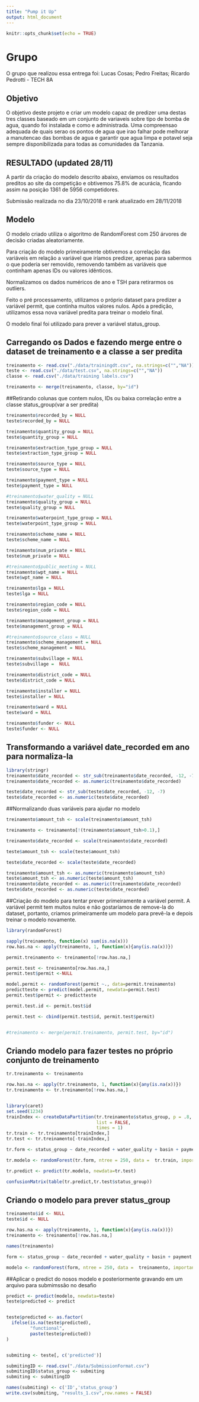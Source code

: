 ```yaml
---
title: "Pump it Up"
output: html_document
---
```


```r
knitr::opts_chunk$set(echo = TRUE)
```

# Grupo

O grupo que realizou essa entrega foi:
Lucas Cosas; Pedro Freitas; Ricardo Pedrotti - TECH 8A

## Objetivo

O objetivo deste projeto e criar um modelo capaz de predizer uma destas tres classes baseado em um conjunto de variaveis sobre tipo de bomba de agua, quando foi instalada e como e administrada. Uma compreensao adequada de quais serao os pontos de agua que irao falhar pode melhorar a manutencao das bombas de agua e garantir que agua limpa e potavel seja sempre disponibilizada para todas as comunidades da Tanzania.

## RESULTADO (updated 28/11)

A partir da criação do modelo descrito abaixo, enviamos os resultados preditos ao site da competição e obtivemos 75.8% de acurácia, ficando assim na posição 1361 de 5956 competidores.

Submissão realizada no dia 23/10/2018 e rank atualizado em 28/11/2018

## Modelo

O modelo criado utiliza o algoritmo de RandomForest com 250 árvores de decisão criadas aleatoriamente.

Para criação do modelo primeiramente obtivemos a correlação das variáveis em relação a variável que iríamos predizer, apenas para sabermos o que poderia ser removido, removendo também as variáveis que continham apenas IDs ou valores idênticos.

Normalizamos os dados numéricos de ano e TSH para retirarmos os outliers.

Feito o pré processamento, utilizamos o próprio dataset para predizer a variável permit, que continha muitos valores nulos. Após a predição, utilizamos essa nova variável predita para treinar o modelo final.

O modelo final foi utilizado para prever a variável status_group.

## Carregando os Dados e fazendo merge entre o dataset de treinamento e a classe a ser predita
```r
treinamento <- read.csv("./data/trainingdt.csv", na.strings=c("","NA"))
teste <- read.csv("./data/test.csv", na.strings=c("","NA"))
classe <- read.csv("./data/training labels.csv")

treinamento <- merge(treinamento, classe, by="id")

```

##Retirando colunas que contem nulos, IDs ou baixa correlação entre a classe status_group(var a ser predita)
```r


treinamento$recorded_by = NULL
teste$recorded_by = NULL

treinamento$quantity_group = NULL
teste$quantity_group = NULL

treinamento$extraction_type_group = NULL
teste$extraction_type_group = NULL

treinamento$source_type = NULL
teste$source_type = NULL

treinamento$payment_type = NULL
teste$payment_type = NULL

#treinamento$water_quality = NULL
treinamento$quality_group = NULL
teste$quality_group = NULL

treinamento$waterpoint_type_group = NULL
teste$waterpoint_type_group = NULL

treinamento$scheme_name = NULL
teste$scheme_name = NULL

treinamento$num_private = NULL
teste$num_private = NULL

#treinamento$public_meeting = NULL
treinamento$wpt_name = NULL
teste$wpt_name = NULL

treinamento$lga = NULL
teste$lga = NULL

treinamento$region_code = NULL
teste$region_code = NULL

treinamento$management_group = NULL
teste$management_group = NULL

#treinamento$source_class = NULL
treinamento$scheme_management = NULL
teste$scheme_management = NULL

treinamento$subvillage = NULL
teste$subvillage =  NULL

treinamento$district_code = NULL
teste$district_code = NULL

treinamento$installer = NULL
teste$installer = NULL

treinamento$ward = NULL
teste$ward = NULL

treinamento$funder <- NULL
teste$funder <- NULL

```

## Transformando a variável date_recorded em ano para normaliza-la
```r
library(stringr)
treinamento$date_recorded <- str_sub(treinamento$date_recorded, -12, -7)
treinamento$date_recorded <- as.numeric(treinamento$date_recorded)

teste$date_recorded <- str_sub(teste$date_recorded, -12, -7)
teste$date_recorded <- as.numeric(teste$date_recorded)

```

##Normalizando duas variáveis para ajudar no modelo
```r
treinamento$amount_tsh <- scale(treinamento$amount_tsh)

treinamento <- treinamento[!(treinamento$amount_tsh>0.1),]

treinamento$date_recorded <- scale(treinamento$date_recorded)

teste$amount_tsh <- scale(teste$amount_tsh)

teste$date_recorded <- scale(teste$date_recorded)

treinamento$amount_tsh <- as.numeric(treinamento$amount_tsh)
teste$amount_tsh <- as.numeric(teste$amount_tsh)
treinamento$date_recorded <- as.numeric(treinamento$date_recorded)
teste$date_recorded <- as.numeric(teste$date_recorded)

```

##Criação do modelo para tentar prever primeiramente a variável permit. A variável permit tem muitos nulos e não gostaríamos de remove-la do dataset, portanto, criamos primeiramente um modelo para prevê-la e depois treinar o modelo novamente.
```r
library(randomForest)

sapply(treinamento, function(x) sum(is.na(x)))
row.has.na <- apply(treinamento, 1, function(x){any(is.na(x))})

permit.treinamento <- treinamento[!row.has.na,]

permit.test <- treinamento[row.has.na,]
permit.test$permit <-NULL

model.permit <- randomForest(permit ~., data=permit.treinamento)
predictteste <- predict(model.permit, newdata=permit.test)
permit.test$permit <- predictteste

permit.test.id <- permit.test$id

permit.test <- cbind(permit.test$id, permit.test$permit)


#treinamento <- merge(permit.treinamento, permit.test, by="id")

```
## Criando modelo para fazer testes no próprio conjunto de treinamento
```r

tr.treinamento <- treinamento

row.has.na <- apply(tr.treinamento, 1, function(x){any(is.na(x))})
tr.treinamento <- tr.treinamento[!row.has.na,]


library(caret)
set.seed(1234)
trainIndex <- createDataPartition(tr.treinamento$status_group, p = .8,
                                  list = FALSE,
                                  times = 1)
tr.train <- tr.treinamento[trainIndex,]
tr.test <- tr.treinamento[-trainIndex,]

tr.form <- status_group ~ date_recorded + water_quality + basin + payment + management + extraction_type_class + quantity + region + amount_tsh + gps_height + permit + population

tr.modelo <- randomForest(tr.form, ntree = 250, data =  tr.train, importance=TRUE)

tr.predict <- predict(tr.modelo, newdata=tr.test)

confusionMatrix(table(tr.predict,tr.test$status_group))

```

## Criando o modelo para prever status_group
```r

treinamento$id <- NULL
teste$id <- NULL

row.has.na <- apply(treinamento, 1, function(x){any(is.na(x))})
treinamento <- treinamento[!row.has.na,]

names(treinamento)

form <- status_group ~ date_recorded + water_quality + basin + payment + management + extraction_type_class + quantity + region + amount_tsh + gps_height + permit + population

modelo <- randomForest(form, ntree = 250, data =  treinamento, importance=TRUE)

```

##Aplicar o predict do nosos modelo e posteriormente gravando em um arquivo para submimssão no desafio
```r
predict <- predict(modelo, newdata=teste)
teste$predicted <- predict


teste$predicted <- as.factor(
  ifelse(is.na(teste$predicted),
         "functional",
         paste(teste$predicted))
)


submiting <- teste[, c('predicted')]

submitingID <- read.csv("./data/SubmissionFormat.csv")
submitingID$status_group <- submiting
submiting <- submitingID

names(submiting) <- c('ID','status_group')
write.csv(submiting, "results_1.csv",row.names = FALSE)

```
